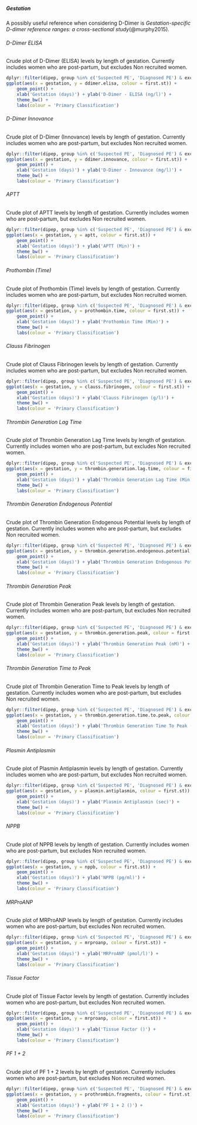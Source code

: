 ##### Gestation  {.tabset .tabset-fade .tabset-pills}

A possibly useful reference when considering D-Dimer is *Gestation-specific D-dimer reference ranges: a cross-sectional study*(@murphy2015).

###### D-Dimer ELISA

Crude plot of D-Dimer (ELISA) levels by length of gestation.  Currently includes women who are post-partum, but excludes Non recruited women.

```r
dplyr::filter(dipep, group %in% c('Suspected PE', 'Diagnosed PE') & exclude.anti.coag == 'No') %>%
ggplot(aes(x = gestation, y = ddimer.elisa, colour = first.st)) +
    geom_point() +
    xlab('Gestation (days)') + ylab('D-Dimer - ELISA (ng/l)') +
    theme_bw() +
    labs(colour = 'Primary Classification')

```

###### D-Dimer Innovance

Crude plot of D-Dimer (Innovance) levels by length of gestation.  Currently includes women who are post-partum, but excludes Non recruited women.

```r
dplyr::filter(dipep, group %in% c('Suspected PE', 'Diagnosed PE') & exclude.anti.coag == 'No') %>%
ggplot(aes(x = gestation, y = ddimer.innovance, colour = first.st)) +
    geom_point() +
    xlab('Gestation (days)') + ylab('D-Dimer - Innovance (mg/l)') +
    theme_bw() +
    labs(colour = 'Primary Classification')


```

###### APTT

Crude plot of APTT levels by length of gestation.  Currently includes women who are post-partum, but excludes Non recruited women.

```r
dplyr::filter(dipep, group %in% c('Suspected PE', 'Diagnosed PE') & exclude.anti.coag == 'No') %>%
ggplot(aes(x = gestation, y = aptt, colour = first.st)) +
    geom_point() +
    xlab('Gestation (days)') + ylab('APTT (Min)') +
    theme_bw() +
    labs(colour = 'Primary Classification')


```

###### Prothombin (Time)

Crude plot of Prothombin (Time) levels by length of gestation.  Currently includes women who are post-partum, but excludes Non recruited women.

```r
dplyr::filter(dipep, group %in% c('Suspected PE', 'Diagnosed PE') & exclude.anti.coag == 'No') %>%
ggplot(aes(x = gestation, y = prothombin.time, colour = first.st)) +
    geom_point() +
    xlab('Gestation (days)') + ylab('Prothombin Time (Min)') +
    theme_bw() +
    labs(colour = 'Primary Classification')


```

###### Clauss Fibrinogen

Crude plot of Clauss Fibrinogen levels by length of gestation.  Currently includes women who are post-partum, but excludes Non recruited women.

```r
dplyr::filter(dipep, group %in% c('Suspected PE', 'Diagnosed PE') & exclude.anti.coag == 'No') %>%
ggplot(aes(x = gestation, y = clauss.fibrinogen, colour = first.st)) +
    geom_point() +
    xlab('Gestation (days)') + ylab('Clauss Fibrinogen (g/l)') +
    theme_bw() +
    labs(colour = 'Primary Classification')

```

###### Thrombin Generation Lag Time

Crude plot of Thrombin Generation Lag Time levels by length of gestation.  Currently includes women who are post-partum, but excludes Non recruited women.

```r
dplyr::filter(dipep, group %in% c('Suspected PE', 'Diagnosed PE') & exclude.anti.coag == 'No') %>%
ggplot(aes(x = gestation, y = thrombin.generation.lag.time, colour = first.st)) +
    geom_point() +
    xlab('Gestation (days)') + ylab('Thrombin Generation Lag Time (Min)') +
    theme_bw() +
    labs(colour = 'Primary Classification')


```

###### Thrombin Generation Endogenous Potential

Crude plot of Thrombin Generation Endogenous Potential levels by length of gestation.  Currently includes women who are post-partum, but excludes Non recruited women.

```r
dplyr::filter(dipep, group %in% c('Suspected PE', 'Diagnosed PE') & exclude.anti.coag == 'No') %>%
ggplot(aes(x = gestation, y = thrombin.generation.endogenous.potential, colour = first.st)) +
    geom_point() +
    xlab('Gestation (days)') + ylab('Thrombin Generation Endogenous Potential (Min)') +
    theme_bw() +
    labs(colour = 'Primary Classification')


```

###### Thrombin Generation Peak

Crude plot of Thrombin Generation Peak levels by length of gestation.  Currently includes women who are post-partum, but excludes Non recruited women.

```r
dplyr::filter(dipep, group %in% c('Suspected PE', 'Diagnosed PE') & exclude.anti.coag == 'No') %>%
ggplot(aes(x = gestation, y = thrombin.generation.peak, colour = first.st)) +
    geom_point() +
    xlab('Gestation (days)') + ylab('Thrombin Generation Peak (nM)') +
    theme_bw() +
    labs(colour = 'Primary Classification')


```

###### Thrombin Generation Time to Peak

Crude plot of Thrombin Generation Time to Peak levels by length of gestation.  Currently includes women who are post-partum, but excludes Non recruited women.

```r
dplyr::filter(dipep, group %in% c('Suspected PE', 'Diagnosed PE') & exclude.anti.coag == 'No') %>%
ggplot(aes(x = gestation, y = thrombin.generation.time.to.peak, colour = first.st)) +
    geom_point() +
    xlab('Gestation (days)') + ylab('Thrombin Generation Time To Peak (Min)') +
    theme_bw() +
    labs(colour = 'Primary Classification')


```

###### Plasmin Antiplasmin

Crude plot of Plasmin Antiplasmin levels by length of gestation.  Currently includes women who are post-partum, but excludes Non recruited women.

```r
dplyr::filter(dipep, group %in% c('Suspected PE', 'Diagnosed PE') & exclude.anti.coag == 'No') %>%
ggplot(aes(x = gestation, y = plasmin.antiplasmin, colour = first.st)) +
    geom_point() +
    xlab('Gestation (days)') + ylab('Plasmin Antiplasmin (sec)') +
    theme_bw() +
    labs(colour = 'Primary Classification')


```

###### NPPB

Crude plot of NPPB levels by length of gestation.  Currently includes women who are post-partum, but excludes Non recruited women.

```r
dplyr::filter(dipep, group %in% c('Suspected PE', 'Diagnosed PE') & exclude.anti.coag == 'No') %>%
ggplot(aes(x = gestation, y = nppb, colour = first.st)) +
    geom_point() +
    xlab('Gestation (days)') + ylab('NPPB (pg/ml)') +
    theme_bw() +
    labs(colour = 'Primary Classification')


```

###### MRProANP

Crude plot of MRProANP levels by length of gestation.  Currently includes women who are post-partum, but excludes Non recruited women.

```r
dplyr::filter(dipep, group %in% c('Suspected PE', 'Diagnosed PE') & exclude.anti.coag == 'No') %>%
ggplot(aes(x = gestation, y = mrproanp, colour = first.st)) +
    geom_point() +
    xlab('Gestation (days)') + ylab('MRProANP (pmol/l)') +
    theme_bw() +
    labs(colour = 'Primary Classification')


```

###### Tissue Factor

Crude plot of Tissue Factor levels by length of gestation.  Currently includes women who are post-partum, but excludes Non recruited women.

```r
dplyr::filter(dipep, group %in% c('Suspected PE', 'Diagnosed PE') & exclude.anti.coag == 'No') %>%
ggplot(aes(x = gestation, y = mrproanp, colour = first.st)) +
    geom_point() +
    xlab('Gestation (days)') + ylab('Tissue Factor ()') +
    theme_bw() +
    labs(colour = 'Primary Classification')


```

###### PF 1 + 2

Crude plot of PF 1 + 2 levels by length of gestation.  Currently includes women who are post-partum, but excludes Non recruited women.

```r
dplyr::filter(dipep, group %in% c('Suspected PE', 'Diagnosed PE') & exclude.anti.coag == 'No') %>%
ggplot(aes(x = gestation, y = prothrombin.fragments, colour = first.st)) +
    geom_point() +
    xlab('Gestation (days)') + ylab('PF 1 + 2 ()') +
    theme_bw() +
    labs(colour = 'Primary Classification')


```
